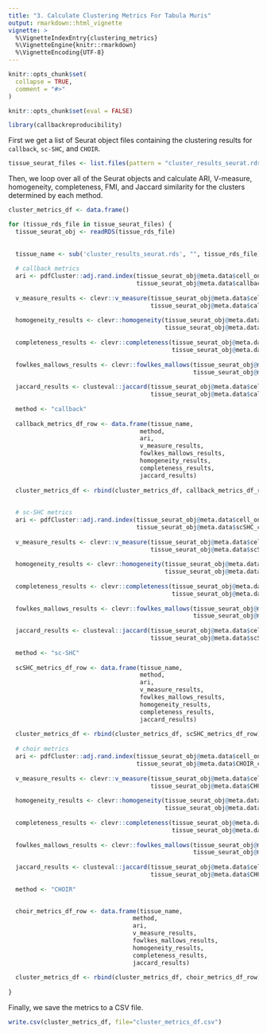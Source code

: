 ```yaml
---
title: "3. Calculate Clustering Metrics For Tabula Muris"
output: rmarkdown::html_vignette
vignette: >
  %\VignetteIndexEntry{clustering_metrics}
  %\VignetteEngine{knitr::rmarkdown}
  %\VignetteEncoding{UTF-8}
---
```


```r
knitr::opts_chunk$set(
  collapse = TRUE,
  comment = "#>"
)

knitr::opts_chunk$set(eval = FALSE)
```

```r
library(callbackreproducibility)
```


First we get a list of Seurat object files containing the clustering results for `callback`, `sc-SHC`, and `CHOIR`.
```r

tissue_seurat_files <- list.files(pattern = "cluster_results_seurat.rds")
```





Then, we loop over all of the Seurat objects and calculate ARI, V-measure, homogeneity, completeness, FMI, and Jaccard similarity for the clusters determined by each method.
```r
cluster_metrics_df <- data.frame()

for (tissue_rds_file in tissue_seurat_files) {
  tissue_seurat_obj <- readRDS(tissue_rds_file)
  
  
  tissue_name <- sub('cluster_results_seurat.rds', "", tissue_rds_file)
  
  # callback metrics
  ari <- pdfCluster::adj.rand.index(tissue_seurat_obj@meta.data$cell_ontology_class, 
                                    tissue_seurat_obj@meta.data$callback_idents)
  
  v_measure_results <- clevr::v_measure(tissue_seurat_obj@meta.data$cell_ontology_class, 
                                        tissue_seurat_obj@meta.data$callback_idents)
  
  homogeneity_results <- clevr::homogeneity(tissue_seurat_obj@meta.data$cell_ontology_class, 
                                            tissue_seurat_obj@meta.data$callback_idents)
  
  completeness_results <- clevr::completeness(tissue_seurat_obj@meta.data$cell_ontology_class, 
                                              tissue_seurat_obj@meta.data$callback_idents)
  
  fowlkes_mallows_results <- clevr::fowlkes_mallows(tissue_seurat_obj@meta.data$cell_ontology_class, 
                                                    tissue_seurat_obj@meta.data$callback_idents)
  
  jaccard_results <- clusteval::jaccard(tissue_seurat_obj@meta.data$cell_ontology_class, 
                                        tissue_seurat_obj@meta.data$callback_idents)
  
  method <- "callback"
  
  callback_metrics_df_row <- data.frame(tissue_name,
                                     method,
                                     ari,
                                     v_measure_results,
                                     fowlkes_mallows_results,
                                     homogeneity_results,
                                     completeness_results,
                                     jaccard_results)
  
  cluster_metrics_df <- rbind(cluster_metrics_df, callback_metrics_df_row)
  
  
  # sc-SHC metrics
  ari <- pdfCluster::adj.rand.index(tissue_seurat_obj@meta.data$cell_ontology_class, 
                                    tissue_seurat_obj@meta.data$scSHC_clusters)
  
  v_measure_results <- clevr::v_measure(tissue_seurat_obj@meta.data$cell_ontology_class, 
                                        tissue_seurat_obj@meta.data$scSHC_clusters)
  
  homogeneity_results <- clevr::homogeneity(tissue_seurat_obj@meta.data$cell_ontology_class, 
                                            tissue_seurat_obj@meta.data$scSHC_clusters)
  
  completeness_results <- clevr::completeness(tissue_seurat_obj@meta.data$cell_ontology_class, 
                                              tissue_seurat_obj@meta.data$scSHC_clusters)
  
  fowlkes_mallows_results <- clevr::fowlkes_mallows(tissue_seurat_obj@meta.data$cell_ontology_class, 
                                                    tissue_seurat_obj@meta.data$scSHC_clusters)
  
  jaccard_results <- clusteval::jaccard(tissue_seurat_obj@meta.data$cell_ontology_class, 
                                        tissue_seurat_obj@meta.data$scSHC_clusters)
  
  method <- "sc-SHC"
  
  scSHC_metrics_df_row <- data.frame(tissue_name,
                                     method,
                                     ari,
                                     v_measure_results,
                                     fowlkes_mallows_results,
                                     homogeneity_results,
                                     completeness_results,
                                     jaccard_results)
  
  cluster_metrics_df <- rbind(cluster_metrics_df, scSHC_metrics_df_row)
  
  # choir metrics
  ari <- pdfCluster::adj.rand.index(tissue_seurat_obj@meta.data$cell_ontology_class, 
                                    tissue_seurat_obj@meta.data$CHOIR_clusters_0.05)
  
  v_measure_results <- clevr::v_measure(tissue_seurat_obj@meta.data$cell_ontology_class, 
                                        tissue_seurat_obj@meta.data$CHOIR_clusters_0.05)
  
  homogeneity_results <- clevr::homogeneity(tissue_seurat_obj@meta.data$cell_ontology_class, 
                                            tissue_seurat_obj@meta.data$CHOIR_clusters_0.05)
  
  completeness_results <- clevr::completeness(tissue_seurat_obj@meta.data$cell_ontology_class, 
                                              tissue_seurat_obj@meta.data$CHOIR_clusters_0.05)
  
  fowlkes_mallows_results <- clevr::fowlkes_mallows(tissue_seurat_obj@meta.data$cell_ontology_class, 
                                                    tissue_seurat_obj@meta.data$CHOIR_clusters_0.05)
  
  jaccard_results <- clusteval::jaccard(tissue_seurat_obj@meta.data$cell_ontology_class, 
                                        tissue_seurat_obj@meta.data$CHOIR_clusters_0.05)
  
  method <- "CHOIR"

  
  choir_metrics_df_row <- data.frame(tissue_name,
                                   method,
                                   ari,
                                   v_measure_results,
                                   fowlkes_mallows_results,
                                   homogeneity_results,
                                   completeness_results,
                                   jaccard_results)
  
  cluster_metrics_df <- rbind(cluster_metrics_df, choir_metrics_df_row)
  
}
```


Finally, we save the metrics to a CSV file.
```r
write.csv(cluster_metrics_df, file="cluster_metrics_df.csv")
```




